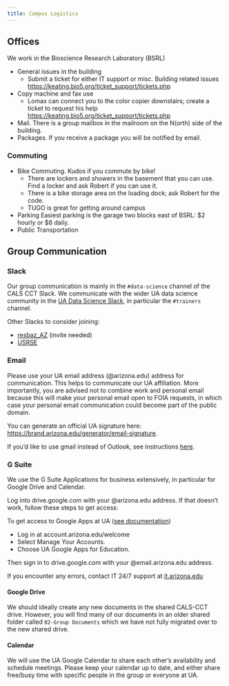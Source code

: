 ```yaml
---
title: Campus Logistics
---
```


## Offices

We work in the Bioscience Research Laboratory (BSRL)

-   General issues in the building
    -   Submit a ticket for either IT support or misc. Building related issues <https://keating.bio5.org/ticket_support/tickets.php>
-   Copy machine and fax use
    -   Lomax can connect you to the color copier downstairs; create a ticket to request his help <https://keating.bio5.org/ticket_support/tickets.php>
-   Mail. There is a group mailbox in the mailroom on the N(orth) side of the building.
-   Packages. If you receive a package you will be notified by email.

### Commuting

-   Bike Commuting. Kudos if you commute by bike!
    -   There are lockers and showers in the basement that you can use. Find a locker and ask Robert if you can use it.
    -   There is a bike storage area on the loading dock; ask Robert for the code.
    -   TUGO is great for getting around campus
-   Parking Easiest parking is the garage two blocks east of BSRL: \$2 hourly or \$8 daily.
-   Public Transportation

## Group Communication

### Slack

Our group communication is mainly in the `#data-science` channel of the CALS CCT Slack.
We communicate with the wider UA data science community in the [UA Data Science Slack](https://jcoliver.github.io/uadatascience-slack/index), in particular the `#trainers` channel.

Other Slacks to consider joining:

-   [resbaz_AZ](https://resbazaz.slack.com/) (invite needed)
-   [USRSE](https://us-rse.org/join/)

### Email

Please use your UA email address (\@arizona.edu) address for communication.
This helps to communicate our UA affiliation.
More importantly, you are advised not to combine work and personal email because this will make your personal email open to FOIA requests, in which case your personal email communication could become part of the public domain.

You can generate an official UA signature here: <https://brand.arizona.edu/generator/email-signature>.

If you'd like to use gmail instead of Outlook, see instructions [here](use-gmail.qmd).

### G Suite

We use the G Suite Applications for business extensively, in particular for Google Drive and Calendar.

Log into drive.google.com with your \@arizona.edu address.
If that doesn't work, follow these steps to get access:

To get access to Google Apps at UA ([see documentation](https://uarizona.service-now.com/sp?id=sc_cat_item&sys_id=6fecae771b0134107947edf1604bcb5d))

-   Log in at account.arizona.edu/welcome
-   Select Manage Your Accounts.
-   Choose UA Google Apps for Education.

Then sign in to drive.google.com with your \@email.arizona.edu address.

If you encounter any errors, contact IT 24/7 support at [it.arizona.edu](https://it.arizona.edu)

#### Google Drive

We should ideally create any new documents in the shared CALS-CCT drive.
However, you will find many of our documents in an older shared folder called `02-Group Documents` which we have not fully migrated over to the new shared drive.

#### Calendar

We will use the UA Google Calendar to share each other's availability and schedule meetings.
Please keep your calendar up to date, and either share free/busy time with specific people in the group or everyone at UA.
